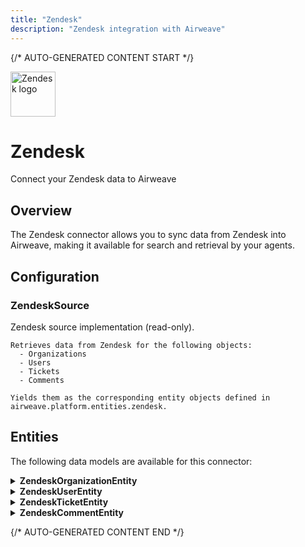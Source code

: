 ```yaml
---
title: "Zendesk"
description: "Zendesk integration with Airweave"
---
```


{/* AUTO-GENERATED CONTENT START */}



<div className="connector-header">
  <img src="icon.svg" alt="Zendesk logo" width="72" height="72" className="connector-icon" />
  <div className="connector-info">
    <h1>Zendesk</h1>
    <p>Connect your Zendesk data to Airweave</p>
  </div>
</div>

## Overview

The Zendesk connector allows you to sync data from Zendesk into Airweave, making it available for search and retrieval by your agents.

## Configuration


### ZendeskSource

Zendesk source implementation (read-only).

    Retrieves data from Zendesk for the following objects:
      - Organizations
      - Users
      - Tickets
      - Comments

    Yields them as the corresponding entity objects defined in
    airweave.platform.entities.zendesk.


## Entities

The following data models are available for this connector:


<details>
<summary><strong>ZendeskOrganizationEntity</strong></summary>

Schema for a Zendesk organization.

    References:
      https://developer.zendesk.com/api-reference/ticketing/organizations/organizations/

| Field | Type | Description |
|-------|------|-------------|
| name | Optional[str] | Name of the organization. |
| details | Optional[str] | Details about the organization. |
| domain_names | List[str] | List of domain names associated with this organization. |
| external_id | Optional[str] | An external ID for this organization. |
| shared_tickets | bool | Whether tickets from this organization are shareable with all members. |
| shared_comments | bool | Whether comments are shared between all members of the organization. |
| created_at | Optional[datetime] | When the organization was created. |
| updated_at | Optional[datetime] | When the organization was last updated. |
| archived | bool | Placeholder for archival state if applicable. |

</details>

<details>
<summary><strong>ZendeskUserEntity</strong></summary>

Schema for a Zendesk user (agent or end user).

    References:
      https://developer.zendesk.com/api-reference/ticketing/users/users/

| Field | Type | Description |
|-------|------|-------------|
| name | Optional[str] | The user's full name. |
| email | Optional[str] | The user's email address. |
| role | Optional[str] | Role assigned, e.g., 'admin', 'agent', 'end-user'. |
| time_zone | Optional[str] | The user's time zone. |
| locale | Optional[str] | Locale for the user (language, date/time format). |
| active | bool | Whether the user is currently active. |
| verified | bool | Whether the user's identity is verified. |
| shared | bool | Whether the user is suspended. |
| last_login_at | Optional[datetime] | When the user last signed in (if available). |
| created_at | Optional[datetime] | When the user was created. |
| updated_at | Optional[datetime] | When the user was last updated. |
| archived | bool | Placeholder for archival state if applicable. |

</details>

<details>
<summary><strong>ZendeskTicketEntity</strong></summary>

Schema for a Zendesk ticket.

    References:
      https://developer.zendesk.com/api-reference/ticketing/tickets/tickets/

| Field | Type | Description |
|-------|------|-------------|
| subject | Optional[str] | Subject or summary of the ticket. |
| description | Optional[str] | Description text of the ticket. |
| type | Optional[str] | Type of ticket, e.g., 'question', 'incident'. |
| priority | Optional[str] | Priority of the ticket, e.g., 'low', 'normal'. |
| status | Optional[str] | Current status, e.g., 'open', 'pending'. |
| tags | List[str] | List of tags attached to the ticket. |
| requester_id | Optional[str] | ID of the user that requested the ticket (i.e., the ticket's author). |
| assignee_id | Optional[str] | ID of the user (agent) assigned to handle this ticket. |
| organization_id | Optional[str] | ID of the organization associated with this ticket. |
| group_id | Optional[str] | ID of the group this ticket is assigned to. |
| created_at | Optional[datetime] | When the ticket was created. |
| updated_at | Optional[datetime] | When the ticket was last updated. |
| due_at | Optional[datetime] | When this ticket is due. |
| via | Optional[Dict[str, Any] | List of custom field objects with id/value pairs for this ticket. |
| archived | bool | Placeholder for archival state if applicable. |

</details>

<details>
<summary><strong>ZendeskCommentEntity</strong></summary>

Schema for a Zendesk comment, typically tied to a specific ticket.

    References:
      https://developer.zendesk.com/api-reference/ticketing/tickets/ticket_comments/

| Field | Type | Description |
|-------|------|-------------|
| ticket_id | str | ID of the ticket this comment belongs to. |
| author_id | Optional[str] | ID of the user who wrote this comment. |
| plain_body | Optional[str] | Plain text version of the comment. |
| public | bool | Whether the comment is public or private. |
| created_at | Optional[datetime] | When the comment was created. |
| attachments | List[Dict[str, Any] | Attachments associated with the comment, if any. |
| archived | bool | Placeholder for archival state if applicable. |

</details>




{/* AUTO-GENERATED CONTENT END */}
